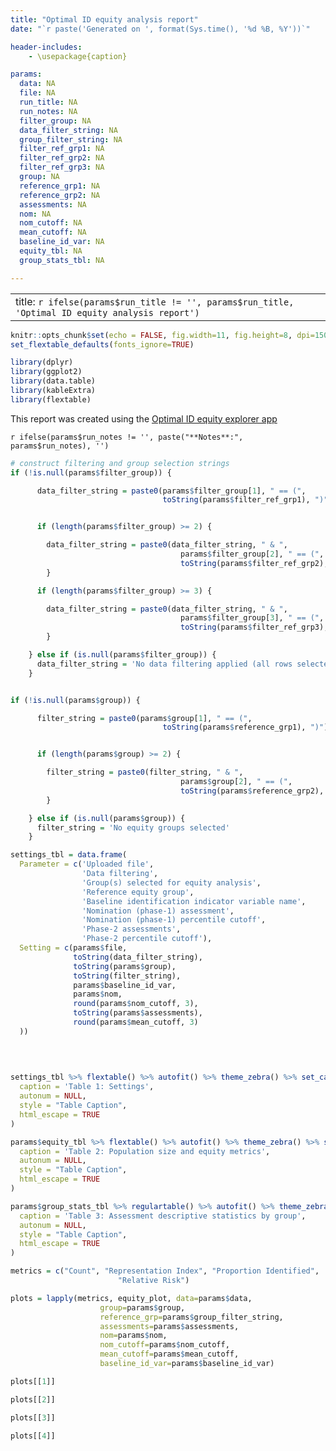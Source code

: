 ```yaml
---
title: "Optimal ID equity analysis report"
date: "`r paste('Generated on ', format(Sys.time(), '%d %B, %Y'))`"

header-includes:
    - \usepackage{caption}

params:
  data: NA
  file: NA
  run_title: NA
  run_notes: NA
  filter_group: NA
  data_filter_string: NA
  group_filter_string: NA
  filter_ref_grp1: NA
  filter_ref_grp2: NA
  filter_ref_grp3: NA
  group: NA
  reference_grp1: NA
  reference_grp2: NA
  assessments: NA
  nom: NA
  nom_cutoff: NA
  mean_cutoff: NA
  baseline_id_var: NA
  equity_tbl: NA
  group_stats_tbl: NA

---
```


---
title: `r ifelse(params$run_title != '', params$run_title, 'Optimal ID equity analysis report')`
---



\captionsetup[table]{labelformat=empty}

```r
knitr::opts_chunk$set(echo = FALSE, fig.width=11, fig.height=8, dpi=150)
set_flextable_defaults(fonts_ignore=TRUE)

```

```r
library(dplyr)
library(ggplot2)
library(data.table)
library(kableExtra)
library(flextable)
```

This report was created using the [Optimal ID equity explorer app](https://mmcbee.shinyapps.io/OptimalID_Equity_shiny/)




`r ifelse(params$run_notes != '', paste("**Notes**:", params$run_notes), '')`


```r
# construct filtering and group selection strings
if (!is.null(params$filter_group)) {

      data_filter_string = paste0(params$filter_group[1], " == (",
                                  toString(params$filter_ref_grp1), ")")


      if (length(params$filter_group) >= 2) {

        data_filter_string = paste0(data_filter_string, " & ",
                                      params$filter_group[2], " == (",
                                      toString(params$filter_ref_grp2), ")")
        }

      if (length(params$filter_group) >= 3) {

        data_filter_string = paste0(data_filter_string, " & ",
                                      params$filter_group[3], " == (",
                                      toString(params$filter_ref_grp3), ")")
        }

    } else if (is.null(params$filter_group)) {
      data_filter_string = 'No data filtering applied (all rows selected)'
    }


if (!is.null(params$group)) {

      filter_string = paste0(params$group[1], " == (",
                                  toString(params$reference_grp1), ")")


      if (length(params$group) >= 2) {

        filter_string = paste0(filter_string, " & ",
                                      params$group[2], " == (",
                                      toString(params$reference_grp2), ")")
        }

    } else if (is.null(params$group)) {
      filter_string = 'No equity groups selected'
    }


```


```r
settings_tbl = data.frame(
  Parameter = c('Uploaded file', 
                'Data filtering', 
                'Group(s) selected for equity analysis',
                'Reference equity group',
                'Baseline identification indicator variable name',
                'Nomination (phase-1) assessment',
                'Nomination (phase-1) percentile cutoff',
                'Phase-2 assessments',
                'Phase-2 percentile cutoff'),
  Setting = c(params$file, 
              toString(data_filter_string),
              toString(params$group),
              toString(filter_string),
              params$baseline_id_var,
              params$nom,
              round(params$nom_cutoff, 3),
              toString(params$assessments),
              round(params$mean_cutoff, 3)
  ))
              
              
              

settings_tbl %>% flextable() %>% autofit() %>% theme_zebra() %>% set_caption(
  caption = 'Table 1: Settings',
  autonum = NULL,
  style = "Table Caption",
  html_escape = TRUE
)
```

```r
params$equity_tbl %>% flextable() %>% autofit() %>% theme_zebra() %>% set_caption(
  caption = 'Table 2: Population size and equity metrics',
  autonum = NULL,
  style = "Table Caption",
  html_escape = TRUE
)
```




```r
params$group_stats_tbl %>% regulartable() %>% autofit() %>% theme_zebra() %>% set_caption(
  caption = 'Table 3: Assessment descriptive statistics by group',
  autonum = NULL,
  style = "Table Caption",
  html_escape = TRUE
)
```



```r

metrics = c("Count", "Representation Index", "Proportion Identified", 
                        "Relative Risk")

plots = lapply(metrics, equity_plot, data=params$data,
                    group=params$group,
                    reference_grp=params$group_filter_string,
                    assessments=params$assessments,
                    nom=params$nom,
                    nom_cutoff=params$nom_cutoff,
                    mean_cutoff=params$mean_cutoff,
                    baseline_id_var=params$baseline_id_var)

plots[[1]]

```

```r
plots[[2]]
```

```r
plots[[3]]
```

```r
plots[[4]]
```


